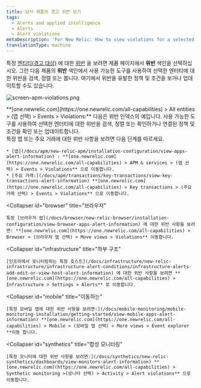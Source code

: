 ```yaml
---
title: 당사 제품의 경고 위반 보기
tags:
  - Alerts and applied intelligence
  - Alerts
  - Alert violations
metaDescription: 'For New Relic: How to view violations for a selected entity in its dedicated UI instead of in the alerts UI.'
translationType: machine
---
```



특정 [엔티티(경고 대상)](/docs/using-new-relic/welcome-new-relic/get-started/glossary#alert-entity) 에 대한 [위반](/docs/using-new-relic/welcome-new-relic/get-started/glossary#alert-violation) 을 보려면 제품 페이지에서 **위반** 색인을 선택하십시오. 그런 다음 제품의 **위반** 색인에서 사용 가능한 도구를 사용하여 선택한 엔터티에 대한 위반을 검색, 정렬 또는 봅니다. 여기에서 위반을 유발한 정책 및 조건을 보거나 업데이트할 수도 있습니다.

<img
  title="screen-apm-violations.png"
  alt="screen-apm-violations.png"
  src={accountsApmViolationsScreen}
/>

<figcaption>
  **[one.newrelic.com](https://one.newrelic.com/all-capabilities) > All entities > (앱 선택) > Events > Violations:** 다음은 위반 인덱스의 예입니다. 사용 가능한 도구를 사용하여 선택한 엔터티에 대한 위반을 검색, 정렬 또는 확인하거나 연결된 정책 및 조건을 확인 또는 업데이트합니다.
</figcaption>

<CollapserGroup>
  <Collapser
    id="apm"
    title="APM"
  >
    특정 앱 또는 주요 거래에 대한 위반 사항을 보려면 다음 단계를 따르세요.

    * [앱](/docs/apm/new-relic-apm/installation-configuration/view-apps-alert-information) : **[one.newrelic.com](https://one.newrelic.com/all-capabilities) > APM & services > (앱 선택) > Events > Violations** 으로 이동합니다.
    * [주요 거래:](/docs/apm/transactions/key-transactions/view-key-transactions-alert-information) **[one.newrelic.com](https://one.newrelic.com/all-capabilities) > Key transactions > (주요 거래 선택) > Events > Violations** 으로 이동합니다.
  </Collapser>

  <Collapser
    id="browser"
    title="브라우저"
  >
    특정 [브라우저 앱](/docs/browser/new-relic-browser/installation-configuration/view-browser-apps-alert-information) 에 대한 위반 사항을 보려면: **[one.newrelic.com](https://one.newrelic.com/all-capabilities) > Browser > (브라우저 앱 선택) > Move views > Violations** 이동합니다.
  </Collapser>

  <Collapser
    id="infrastructure"
    title="하부 구조"
  >
    [인프라에서 모니터링하는 특정 호스트](/docs/infrastructure/new-relic-infrastructure/infrastructure-alert-conditions/infrastructure-alerts-add-edit-or-view-host-alert-information) 에 대한 위반 사항을 보려면 **[one.newrelic.com](https://one.newrelic.com/all-capabilities) > Infrastructure > Settings > Alerts** 로 이동합니다.
  </Collapser>

  <Collapser
    id="mobile"
    title="이동하는"
  >
    [특정 모바일 앱에 대한 위반 사항을 보려면:](/docs/mobile-monitoring/mobile-monitoring-installation/getting-started/view-mobile-apps-alert-information) **[one.newrelic.com](https://one.newrelic.com/all-capabilities) > Mobile > (모바일 앱 선택) > More views > Event explorer **이동 합니다.
  </Collapser>

  <Collapser
    id="synthetics"
    title="합성 모니터링"
  >
    [특정 모니터에 대한 위반 사항을 보려면:](/docs/synthetics/new-relic-synthetics/dashboards/view-monitors-alert-information) **[one.newrelic.com](https://one.newrelic.com/all-capabilities) > Synthetic monitoring >(모니터 선택) > Activity > Alert violations** 으로 이동합니다.
  </Collapser>
</CollapserGroup>